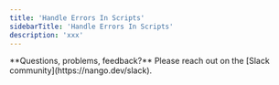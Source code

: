 ```yaml
---
title: 'Handle Errors In Scripts'
sidebarTitle: 'Handle Errors In Scripts'
description: 'xxx'
---
```


<Info>
**Questions, problems, feedback?** Please reach out on the [Slack community](https://nango.dev/slack).
</Info>